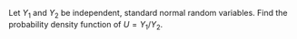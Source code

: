 Let $Y_1$ and $Y_2$ be independent, standard normal random variables.
Find the probability density function of $U = Y_1 / Y_2$.
